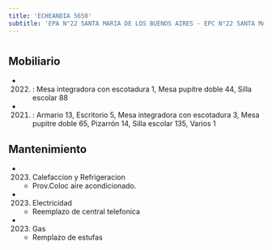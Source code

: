 ```yaml
---
title: 'ECHEANDIA 5650'
subtitle: 'EPA N°22 SANTA MARIA DE LOS BUENOS AIRES - EPC N°22 SANTA MARIA DE LOS BUENOS AIRES'
---
```


#


## Mobiliario

*  (2022) : Mesa integradora con escotadura 1, Mesa pupitre doble 44, Silla escolar 88 

*  (2021) : Armario 13, Escritorio 5, Mesa integradora con escotadura 3, Mesa pupitre doble 65, Pizarrón 14, Silla escolar 135, Varios 1 





## Mantenimiento

*  (2023) Calefaccion y Refrigeracion 
    + Prov.Coloc aire acondicionado.

*  (2023) Electricidad 
    + Reemplazo de central telefonica

*  (2023) Gas 
    + Remplazo de estufas



